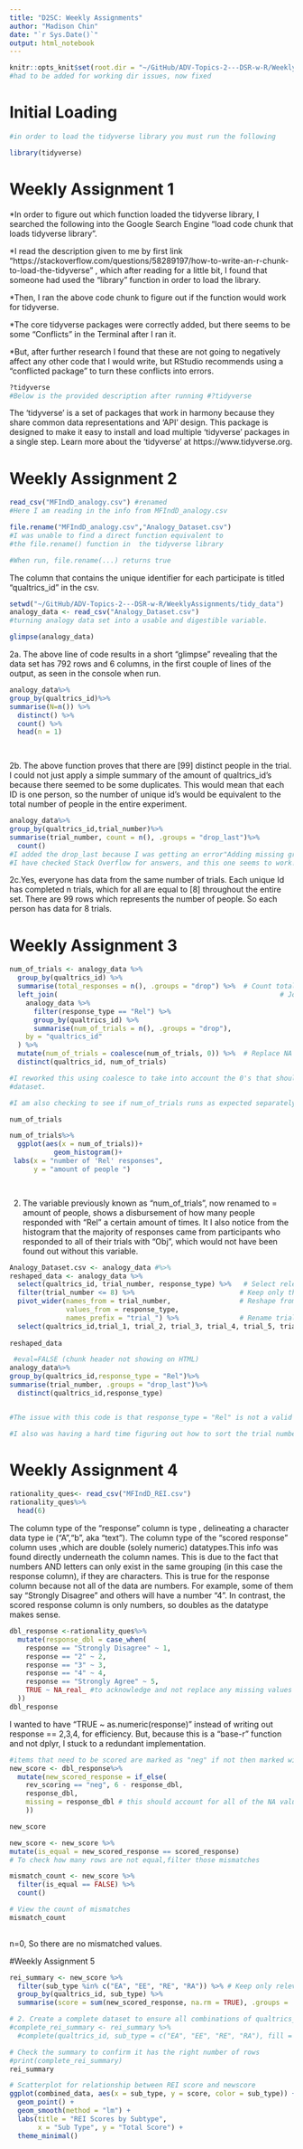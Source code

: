 ```yaml
---
title: "D2SC: Weekly Assignments"
author: "Madison Chin"
date: "`r Sys.Date()`"
output: html_notebook
---
```


```r
knitr::opts_knit$set(root.dir = "~/GitHub/ADV-Topics-2---DSR-w-R/WeeklyAssignments/tidy_data")
#had to be added for working dir issues, now fixed
```



# Initial Loading 
```r
#in order to load the tidyverse library you must run the following

library(tidyverse)
```

# Weekly Assignment 1

*In order to figure out which function loaded the tidyverse library, I searched the following into the Google Search Engine "load code chunk that loads tidyverse library". 

*I read the description given to me by first link "https://stackoverflow.com/questions/58289197/how-to-write-an-r-chunk-to-load-the-tidyverse"
, which after reading for a little bit, I found that someone had used the "library" function in order to load the library. 

*Then, I ran the above code chunk to figure out if the function would work for tidyverse. 

*The core tidyverse packages were correctly added, but there seems to be some "Conflicts" in the Terminal after I ran it. 

*But, after further research I found that these are not going to negatively affect any other code that I would write, but RStudio recommends using a "conflicted package" to turn these conflicts into errors.

```r
?tidyverse
#Below is the provided description after running #?tidyverse
```
The 'tidyverse' is a set of packages that work in harmony because they share common data representations and 'API' design. This package is designed to make it easy to install and load multiple 'tidyverse' packages in a single step. Learn more about the 'tidyverse' at https://www.tidyverse.org.

# Weekly Assignment 2

```r

read_csv("MFIndD_analogy.csv") #renamed 
#Here I am reading in the info from MFIndD_analogy.csv

file.rename("MFIndD_analogy.csv","Analogy_Dataset.csv")
#I was unable to find a direct function equivalent to
#the file.rename() function in  the tidyverse library

#When run, file.rename(...) returns true


```

The column that contains the unique identifier for each participate is titled "qualtrics_id" in the csv.

```r
setwd("~/GitHub/ADV-Topics-2---DSR-w-R/WeeklyAssignments/tidy_data")
analogy_data <- read_csv("Analogy_Dataset.csv")
#turning analogy data set into a usable and digestible variable. 
```


```r

glimpse(analogy_data)

```

2a. The above line of code results in a short "glimpse" revealing that the data set has 792 rows and 6 columns, in the first couple of lines of the output, as seen in the console when run.

```r
analogy_data%>%
group_by(qualtrics_id)%>%
summarise(N=n()) %>%
  distinct() %>%
  count() %>%
  head(n = 1)

  
```

2b. The above function proves that there are [99] distinct people in the trial. I could not just apply a simple summary of the amount of qualtrics_id's because there seemed to be some duplicates. This would mean that each ID is one person, so the number of unique id's would be equivalent to the total number of people in the entire experiment. 

```r
analogy_data%>%
group_by(qualtrics_id,trial_number)%>%
summarise(trial_number, count = n(), .groups = "drop_last")%>%
  count()
#I added the drop_last because I was getting an error"Adding missing grouping variables". 
#I have checked Stack Overflow for answers, and this one seems to work!
```



2c.Yes, everyone has data from the same number of trials. Each unique Id has  completed n trials, which for all are equal to [8] throughout the entire set. There are 99 rows which represents the number of people. So each person has data for 8 trials.

# Weekly Assignment 3 

```r
num_of_trials <- analogy_data %>%
  group_by(qualtrics_id) %>%
  summarise(total_responses = n(), .groups = "drop") %>%  # Count total responses per ID
  left_join(                                                       # Join with the count of "Rel" responses
    analogy_data %>%
      filter(response_type == "Rel") %>%
      group_by(qualtrics_id) %>%
      summarise(num_of_trials = n(), .groups = "drop"), 
    by = "qualtrics_id"
  ) %>%
  mutate(num_of_trials = coalesce(num_of_trials, 0)) %>%  # Replace NA with 0 for those with no "Rel" responses
  distinct(qualtrics_id, num_of_trials)

#I reworked this using coalesce to take into account the 0's that should be showing up in the manipulated 
#dataset.

#I am also checking to see if num_of_trials runs as expected separately from storing the info in "num_of_trials". Which it works as expected!
```
```r
num_of_trials
```

```r
num_of_trials%>%
  ggplot(aes(x = num_of_trials))+
           geom_histogram()+ 
 labs(x = "number of 'Rel' responses", 
      y = "amount of people ")

         


```
2. The variable previously known as "num_of_trials", now renamed to = amount of people, shows a disbursement of how many people responded with "Rel" a certain amount of times. It I also notice from the histogram that the majority of responses came from participants who responded to all of their trials with "Obj", which would not have been found out without this variable. 

```r
Analogy_Dataset.csv <- analogy_data #%>%
reshaped_data <- analogy_data %>%
  select(qualtrics_id, trial_number, response_type) %>%   # Select relevant columns
  filter(trial_number <= 8) %>%                          # Keep only the first 8 trials
  pivot_wider(names_from = trial_number,                 # Reshape from long to wide format
              values_from = response_type, 
              names_prefix = "trial_") %>%               # Rename trials to trial_1, trial_2, etc.
  select(qualtrics_id,trial_1, trial_2, trial_3, trial_4, trial_5, trial_6, trial_7, trial_8) # Ensure only 9 columns (ID + 8 trials) and put them in order! 
 
reshaped_data
```
```r
 #eval=FALSE (chunk header not showing on HTML) 
analogy_data%>%
group_by(qualtrics_id,response_type = "Rel")%>%
summarise(trial_number, .groups = "drop_last")%>%
  distinct(qualtrics_id,response_type)


#The issue with this code is that response_type = "Rel" is not a valid way to filter the data within group_by(). Instead, this syntax is trying to create a new grouping variable that doesn't actually filter the data. As a result, the code does not return the expected results, and I ended up with a grouping that included unwanted response types.

#I also was having a hard time figuring out how to sort the trial numbers only using dplyr, but was able to get all of info on there by manually typing out trial_1 .... trial_8, but I had trouble optimizing this process to avoid possible human error. But all of the info is there!

```

# Weekly Assignment 4
```r
rationality_ques<- read_csv("MFIndD_REI.csv")
rationality_ques%>%
  head(6)
```

The column type of the "response" column is type <chr>, delineating a character data type ie ("A","b", aka "text"). The column type of the "scored response" column uses <dbl>,which are double (solely numeric) datatypes.This info was found directly underneath the column names. This is due to the fact that numbers AND letters can only exist in the same grouping (in this case the response column), if they are characters. This is true for the response column because not all of the data are numbers. For example, some of them say "Strongly Disagree" and others will have a number "4". In contrast, the scored response column is only numbers, so doubles as the datatype makes sense.



```r
dbl_response <-rationality_ques%>%
  mutate(response_dbl = case_when(
    response == "Strongly Disagree" ~ 1,
    response == "2" ~ 2,
    response == "3" ~ 3,
    response == "4" ~ 4,
    response == "Strongly Agree" ~ 5,
    TRUE ~ NA_real_ #to acknowledge and not replace any missing values
  ))
dbl_response

```
I wanted to have "TRUE ~ as.numeric(response)" instead of writing out response == 2,3,4, for efficiency. But, because this is a "base-r" function and not dplyr, I stuck to a redundant implementation. 
```r
#items that need to be scored are marked as "neg" if not then marked with "NA" 
new_score <- dbl_response%>%
  mutate(new_scored_response = if_else(
    rev_scoring == "neg", 6 - response_dbl,
    response_dbl,
    missing = response_dbl # this should account for all of the NA values
    ))

new_score
```
```r
new_score <- new_score %>%
mutate(is_equal = new_scored_response == scored_response)
# To check how many rows are not equal,filter those mismatches

mismatch_count <- new_score %>%
  filter(is_equal == FALSE) %>%
  count()

# View the count of mismatches
mismatch_count
  
```
n=0, So there are no mismatched values.

#Weekly Assignment 5

```r
rei_summary <- new_score %>%
  filter(sub_type %in% c("EA", "EE", "RE", "RA")) %>% # Keep only relevant sub_types
  group_by(qualtrics_id, sub_type) %>%
  summarise(score = sum(new_scored_response, na.rm = TRUE), .groups = 'drop') 

# 2. Create a complete dataset to ensure all combinations of qualtrics_id and sub_types
#complete_rei_summary <- rei_summary %>%
  #complete(qualtrics_id, sub_type = c("EA", "EE", "RE", "RA"), fill = list(score = NA))

# Check the summary to confirm it has the right number of rows
#print(complete_rei_summary)
rei_summary
```


```r
# Scatterplot for relationship between REI score and newscore 
ggplot(combined_data, aes(x = sub_type, y = score, color = sub_type)) +
  geom_point() +
  geom_smooth(method = "lm") +
  labs(title = "REI Scores by Subtype",
       x = "Sub Type", y = "Total Score") +
  theme_minimal()
```

